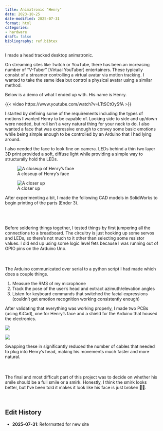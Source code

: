 ```yaml
---
title: Animatronic "Henry"
date: 2023-10-25
date-modified: 2025-07-31
format: html
categories:
- hardware
draft: false
bibliography: ref.bibtex
---
```


I made a head tracked desktop animatronic.

On streaming sites like Twitch or YouTube, there has been an increasing number of “V-Tuber” [Virtual YouTuber] entertainers. These typically consist of a streamer controlling a virtual avatar via motion tracking. I wanted to take the same idea but control a physical avatar using a similar method.

Below is a demo of what I ended up with. His name is Henry.

{{< video https://www.youtube.com/watch?v=LTtSCtOySfA >}}

I started by defining some of the requirements including the types of motions I wanted Henry to be capable of. Looking side to side and up/down were needed, but roll isn’t a very natural thing for your neck to do. I also wanted a face that was expressive enough to convey some basic emotions while being simple enough to be controlled by an Arduino that I had lying around.

I also needed the face to look fine on camera. LEDs behind a thin two layer 3D print provided a soft, diffuse light while providing a simple way to structurally hold the LEDs. 

::: {layout-ncol=2}
![A closeup of Henry's face](figs/closeup.png)

![A closer up](figs/closerup.png)
:::

After experimenting a bit, I made the following CAD models in SolidWorks to begin printing of the parts (Ender 3). 

::: {layout-ncol=3}
![](figs/henry_front.png){height=3}

![](figs/henry_back.png){height=3}

![](figs/henry_explode.png){height=3}

:::

Before soldering things together, I tested things by first jumpering all the connections to a breadboard. The circuitry is just hooking up some servos and LEDs, so there’s not much to it other than selecting some resistor values. I did end up using some logic level fets because I was running out of GPIO pins on the Arduino Uno. 

::: {layout-ncol=2}
![](figs/wiring.webp){height=4}

![](figs/wiring_setup.webp){height=4}
:::

The Arduino communicated over serial to a python script I had made which does a couple things.

1. Measure the RMS of my microphone
2. Track the pose of the user’s head and extract azimuth/elevation angles
3. Listen for keyboard commands that switched the facial expressions (couldn’t get emotion recognition working consistently enough)

After validating that everything was working properly, I made two PCBs (using KiCad), one for Henry’s face and a shield for the Arduino that housed the electronics. 

::: {layout-ncol=2}
![](figs/board_face.png)

![](figs/board_shield.png)
:::

Swapping these in significantly reduced the number of cables that needed to plug into Henry’s head, making his movements much faster and more natural. 

::: {layout-ncol=2}
![](figs/installed_board_face.webp){height=4}

![](figs/installed_board_shield.webp){height=4}
:::

The final and most difficult part of this project was to decide on whether his smile should be a full smile or a smirk. Honestly, I think the smirk looks better, but I’ve been told it makes it look like his face is just broken 🤷‍♂️. 

::: {layout-ncol=2}
![](figs/smile_full.png){height=2} 

![](figs/smile_smirk.png){height=2} 
:::

::: {.callout-note}
## Edit History

- **2025-07-31**: Reformatted for new site
:::
